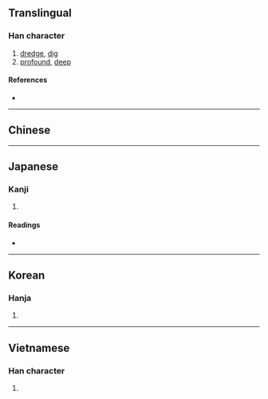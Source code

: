 {{also|浚}}
{{character info/new}}
==Translingual==

===Han character===
{{Han char|rn=85|rad=水|as=14|sn=17|four=31168|canj=EYBU|ids=⿰氵睿}}

# [[dredge]], [[dig]]
# [[profound]], [[deep]]

====References====
* {{Han ref|kx=0657.060|dkj=18524|dj=1067.100|hdz=31769.010|uh=6FEC|ud=28652|bh=C0E0|bd=49376}}

----

==Chinese==
{{zh-see|浚|v}}

----

==Japanese==

===Kanji===
{{ja-kanji|grade=|rs=水14}}

# {{defn|lang=ja|sort=水14}}

====Readings====
* {{ja-readings
|goon=しゅん
|kanon=しゅん
|kun=さら-う}}

----

==Korean==

===Hanja===
{{ko-hanja|hangeul=준|eumhun=|rv=jun|mr=chun|y=cwun}}

# {{defn|lang=ko|sort=水14}}

----

==Vietnamese==

===Han character===
{{vi-readings|rs=水14| hanviet = tuấn}}

# {{defn|lang=vi|sort=水14}}